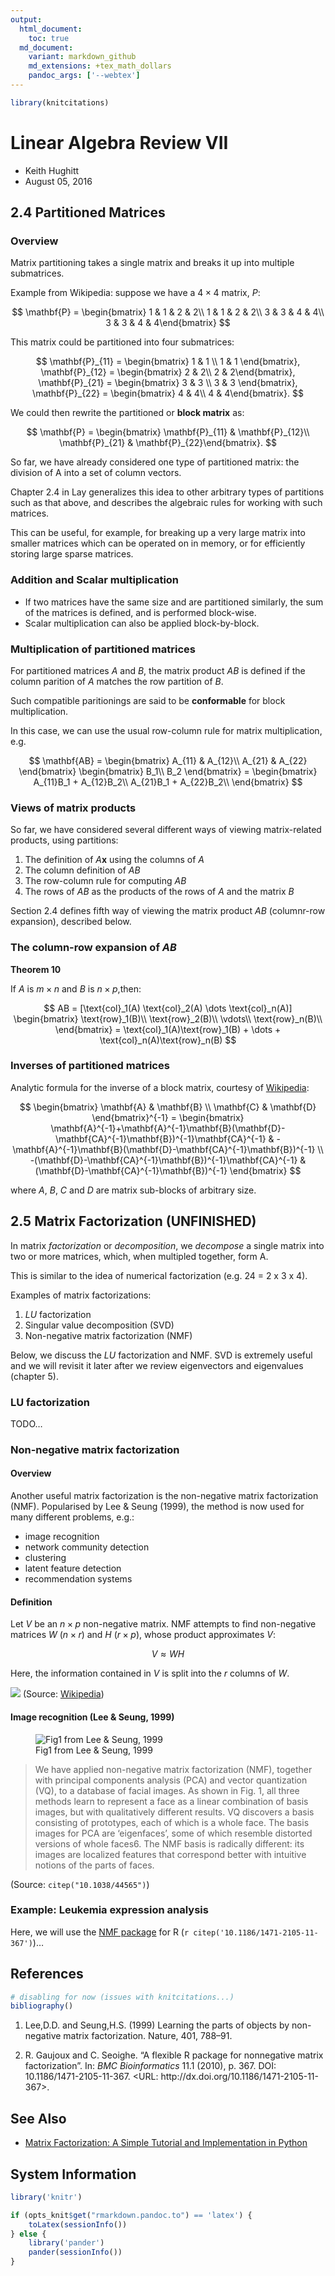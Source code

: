 ```yaml
---
output:
  html_document:
    toc: true
  md_document:
    variant: markdown_github
    md_extensions: +tex_math_dollars
    pandoc_args: ['--webtex']
---
```


```r
library(knitcitations)
```

Linear Algebra Review VII
=========================

- Keith Hughitt
- August 05, 2016

## 2.4 Partitioned Matrices

### Overview

Matrix partitioning takes a single matrix and breaks it up into multiple 
submatrices.

Example from Wikipedia: suppose we have a $4 \times 4$ matrix, $P$:

$$
\mathbf{P} = \begin{bmatrix}
1 & 1 & 2 & 2\\
1 & 1 & 2 & 2\\
3 & 3 & 4 & 4\\
3 & 3 & 4 & 4\end{bmatrix}
$$

This matrix could be partitioned into four submatrices:

$$
\mathbf{P}_{11} = \begin{bmatrix}
1 & 1 \\
1 & 1 \end{bmatrix},   \mathbf{P}_{12} = \begin{bmatrix}
2 & 2\\
2 & 2\end{bmatrix},  \mathbf{P}_{21} = \begin{bmatrix}
3 & 3 \\
3 & 3 \end{bmatrix},   \mathbf{P}_{22} = \begin{bmatrix}
4 & 4\\
4 & 4\end{bmatrix}.
$$

We could then rewrite the partitioned or **block matrix** as:

$$
\mathbf{P} = \begin{bmatrix}
\mathbf{P}_{11} & \mathbf{P}_{12}\\
\mathbf{P}_{21} & \mathbf{P}_{22}\end{bmatrix}.
$$

So far, we have already considered one type of partitioned matrix: the division 
of A into a set of column vectors.

Chapter 2.4 in Lay generalizes this idea to other arbitrary types of partitions
such as that above, and describes the algebraic rules for working with such matrices.

This can be useful, for example, for breaking up a very large matrix into 
smaller matrices which can be operated on in memory, or for efficiently storing
large sparse matrices.

### Addition and Scalar multiplication

- If two matrices have the same size and are partitioned similarly, the sum of
the matrices is defined, and is performed block-wise.
- Scalar multiplication can also be applied block-by-block.

### Multiplication of partitioned matrices

For partitioned matrices $A$ and $B$, the matrix product $AB$ is defined if the 
column parition of $A$ matches the row partition of $B$.

Such compatible paritionings are said to be **conformable** for block
multiplication.

In this case, we can use the usual row-column rule for matrix multiplication, e.g.

$$
\mathbf{AB} = \begin{bmatrix}
A_{11} & A_{12}\\
A_{21} & A_{22}
\end{bmatrix}
\begin{bmatrix}
B_1\\
B_2
\end{bmatrix}
=
\begin{bmatrix}
A_{11}B_1 + A_{12}B_2\\
A_{21}B_1 + A_{22}B_2\\
\end{bmatrix}
$$

### Views of matrix products

So far, we have considered several different ways of viewing matrix-related
products, using partitions:

1. The definition of $A\mathbf{x}$ using the columns of $A$
2. The column definition of $AB$
3. The row-column rule for computing $AB$
4. The rows of $AB$ as the products of the rows of $A$ and the matrix $B$

Section 2.4 defines fifth way of viewing the matrix product $AB$ (columnr-row 
expansion), described below.

### The column-row expansion of $AB$

**Theorem 10**

If $A$ is $m \times n$ and $B$ is $n \times p$,then:

$$
AB = [\text{col}_1(A) \text{col}_2(A)  \dots \text{col}_n(A)]
\begin{bmatrix}
\text{row}_1(B)\\
\text{row}_2(B)\\
\vdots\\
\text{row}_n(B)\\
\end{bmatrix}
= \text{col}_1(A)\text{row}_1(B) + \dots + \text{col}_n(A)\text{row}_n(B)
$$

### Inverses of partitioned matrices

Analytic formula for the inverse of a block matrix, courtesy of [Wikipedia](https://en.wikipedia.org/wiki/Invertible_matrix#Blockwise_inversion):

$$
\begin{bmatrix} \mathbf{A} & \mathbf{B} \\ \mathbf{C} & \mathbf{D} \end{bmatrix}^{-1} = \begin{bmatrix} \mathbf{A}^{-1}+\mathbf{A}^{-1}\mathbf{B}(\mathbf{D}-\mathbf{CA}^{-1}\mathbf{B})^{-1}\mathbf{CA}^{-1} & -\mathbf{A}^{-1}\mathbf{B}(\mathbf{D}-\mathbf{CA}^{-1}\mathbf{B})^{-1} \\ -(\mathbf{D}-\mathbf{CA}^{-1}\mathbf{B})^{-1}\mathbf{CA}^{-1} & (\mathbf{D}-\mathbf{CA}^{-1}\mathbf{B})^{-1} \end{bmatrix}
$$

where $A$, $B$, $C$ and $D$ are matrix sub-blocks of arbitrary size.

## 2.5 Matrix Factorization (UNFINISHED)

In matrix _factorization_ or _decomposition_, we _decompose_ a single matrix
into two or more matrices, which, when multipled together, form A.

This is similar to the idea of numerical factorization (e.g. 24 = 2 x 3 x 4).

Examples of matrix factorizations:

1. _LU_ factorization
2. Singular value decomposition (SVD)
3. Non-negative matrix factorization (NMF)

Below, we discuss the _LU_ factorization and NMF. SVD is extremely useful and
we will revisit it later after we review eigenvectors and eigenvalues (chapter 5).

### LU factorization

TODO...

### Non-negative matrix factorization

#### Overview

Another useful matrix factorization is the non-negative matrix factorization
(NMF). Popularised by Lee & Seung (1999), the method is now used for many
different problems, e.g.:

- image recognition
- network community detection
- clustering
- latent feature detection
- recommendation systems

#### Definition

Let $V$ be an $n \times p$ non-negative matrix. NMF attempts to find non-negative 
matrices $W$ ($n \times r$) and $H$ ($r \times p$), whose product approximates $V$:

$$
V \approx WH
$$

Here, the information contained in $V$ is split into the $r$ columns of $W$.

![](img/NMF.png)
(Source: [Wikipedia](https://en.wikipedia.org/wiki/Non-negative_matrix_factorization))

#### Image recognition (Lee & Seung, 1999)

![Fig1 from Lee & Seung, 1999](img/401788aa.eps.2.gif)

> We have applied non-negative matrix factorization (NMF), together with
> principal components analysis (PCA) and vector quantization (VQ), to a
> database of facial images. As shown in Fig. 1, all three methods learn to
> represent a face as a linear combination of basis images, but with
> qualitatively different results. VQ discovers a basis consisting of
> prototypes, each of which is a whole face. The basis images for PCA are
> 'eigenfaces', some of which resemble distorted versions of whole faces6. The
> NMF basis is radically different: its images are localized features that
> correspond better with intuitive notions of the parts of faces.

(Source: `citep("10.1038/44565")`)

### Example: Leukemia expression analysis

Here, we will use the [NMF package](https://cran.r-project.org/web/packages/NMF/index.html) 
for R (`r citep('10.1186/1471-2105-11-367')`)...

References
----------

```r
# disabling for now (issues with knitcitations...)
bibliography()
```

1. Lee,D.D. and Seung,H.S. (1999) Learning the parts of objects by non-negative
   matrix factorization. Nature, 401, 788–91.

2. R. Gaujoux and C. Seoighe. “A flexible R package for nonnegative matrix
   factorization”. In: _BMC Bioinformatics_ 11.1 (2010), p. 367. DOI:
   10.1186/1471-2105-11-367. <URL: http://dx.doi.org/10.1186/1471-2105-11-367>.

See Also
--------

- [Matrix Factorization: A Simple Tutorial and Implementation in Python](http://www.quuxlabs.com/blog/2010/09/matrix-factorization-a-simple-tutorial-and-implementation-in-python/)

System Information
------------------

```r
library('knitr')

if (opts_knit$get("rmarkdown.pandoc.to") == 'latex') {
    toLatex(sessionInfo())
} else {
    library('pander')
    pander(sessionInfo())
}
```

